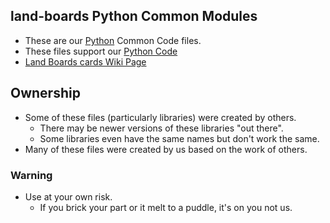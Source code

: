 == land-boards Python Common Modules ==

* These are our [https://www.python.org/ Python] Common Code files.
* These files support our [http://land-boards.com/blwiki/index.php?title=Python_Code Python Code]
* [http://land-boards.com/blwiki/index.php Land Boards cards Wiki Page]

== Ownership ==

* Some of these files (particularly libraries) were created by others.
** There may be newer versions of these libraries "out there".
** Some libraries even have the same names but don't work the same.
* Many of these files were created by us based on the work of others.

=== Warning ===

* Use at your own risk.
** If you brick your part or it melt to a puddle, it's on you not us.
